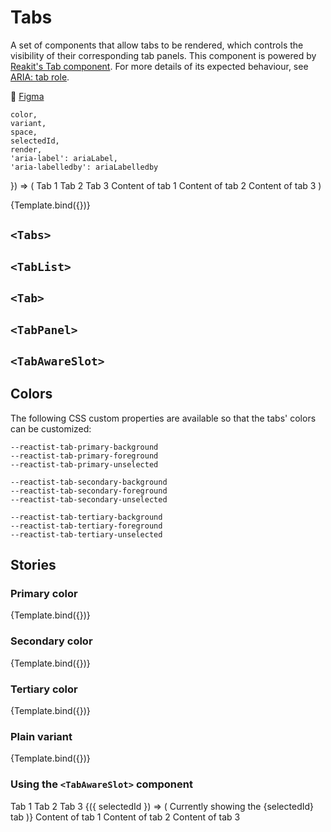 
<Meta
    title="Components/Tabs"
    component={Tabs}
/>

# Tabs

A set of components that allow tabs to be rendered, which controls the visibility of their corresponding tab panels.
This component is powered by [Reakit's Tab component](https://reakit.io/docs/tab). For more details of its expected
behaviour, see [ARIA: tab role](https://developer.mozilla.org/en-US/docs/Web/Accessibility/ARIA/Roles/Tab_Role).

🎨 [Figma](https://www.figma.com/file/LYlWNzvhMDh907l07mPPQk/Product-Web?node-id=4693%3A175143)

    color,
    variant,
    space,
    selectedId,
    render,
    'aria-label': ariaLabel,
    'aria-labelledby': ariaLabelledby
}) => (
    <Tabs color={color} variant={variant} selectedId={selectedId}>
        <TabList
            aria-label={ariaLabel}
            aria-labelledby={ariaLabelledby}
            space={space}
        >
            <Tab id="tab1">Tab 1</Tab>
            <Tab id="tab2">Tab 2</Tab>
            <Tab id="tab3">Tab 3</Tab>
        </TabList>
        <TabPanel id="tab1" render={render}>
            <Box paddingX="small" paddingY="xlarge">
                <Text>Content of tab 1</Text>
            </Box>
        </TabPanel>
        <TabPanel id="tab2" render={render}>
            <Box paddingX="small" paddingY="xlarge">
                <Text>Content of tab 2</Text>
            </Box>
        </TabPanel>
        <TabPanel id="tab3" render={render}>
            <Box paddingX="small" paddingY="xlarge">
                <Text>Content of tab 3</Text>
            </Box>
        </TabPanel>
    </Tabs>
)

<Canvas>
    <Story
        parameters={{ docs: { source: { type: 'code' } } }}
        args={{
            'aria-label': 'Main demo for Tabs',
        }}
        argTypes={{
          selectedId: {
              options: ['tab1', 'tab2', 'tab3', null, undefined],
              control: { type: 'inline-radio' },
          },
          variant: {
              options: ['normal', 'plain'],
              control: { type: 'inline-radio' },
          },
          color: {
              options: ['primary', 'secondary', 'tertiary'],
              control: { type: 'inline-radio' },
          },
          space: {
              options: ['xsmall', 'small', 'medium', 'large', 'xlarge', 'xxlarge'],
              control: { type: 'inline-radio' },
          },
          render: {
              options: ['always', 'active', 'lazy'],
              control: { type: 'inline-radio' },
          },
        }}
        name="Main demo"
    >
        {Template.bind({})}
    </Story>
</Canvas>

## `<Tabs>`

<Description of={Tabs} />
<ArgsTable of={Tabs} />

## `<TabList>`

<Description of={TabList} />
<ArgsTable of={TabList} />

## `<Tab>`

<Description of={Tab} />
<ArgsTable of={Tab} />

## `<TabPanel>`

<Description of={TabPanel} />
<ArgsTable of={TabPanel} />


## `<TabAwareSlot>`

<Description of={TabAwareSlot} />
<ArgsTable of={TabAwareSlot} />

## Colors

The following CSS custom properties are available so that the tabs' colors can be customized:

```
--reactist-tab-primary-background
--reactist-tab-primary-foreground
--reactist-tab-primary-unselected

--reactist-tab-secondary-background
--reactist-tab-secondary-foreground
--reactist-tab-secondary-unselected

--reactist-tab-tertiary-background
--reactist-tab-tertiary-foreground
--reactist-tab-tertiary-unselected
```

## Stories

### Primary color

<Canvas withToolbar>
    <Story
        parameters={{ docs: { source: { type: 'code' } } }}
        args={{
            'aria-label': 'Tabs with primary color style',
        }}
        name="Primary color"
    >
        {Template.bind({})}
    </Story>
</Canvas>

### Secondary color

<Canvas withToolbar>
    <Story
        parameters={{ docs: { source: { type: 'code' } } }}
        args={{
            'aria-label': 'Tabs with secondary color style',
            color: 'secondary',
        }}
        name="Secondary color"
    >
        {Template.bind({})}
    </Story>
</Canvas>

### Tertiary color

<Canvas withToolbar>
    <Story
        parameters={{ docs: { source: { type: 'code' } } }}
        args={{
            'aria-label': 'Tabs with tertiary color style',
            color: 'tertiary',
        }}
        name="Tertiary color"
    >
        {Template.bind({})}
    </Story>
</Canvas>

### Plain variant

<Canvas withToolbar>
    <Story
        parameters={{ docs: { source: { type: 'code' } } }}
        args={{
            'aria-label': 'Tabs with plain variant style',
            variant: 'plain',
        }}
        name="Plain variant"
    >
        {Template.bind({})}
    </Story>
</Canvas>

### Using the `<TabAwareSlot>` component

<Canvas withToolbar>
    <Story
        parameters={{ docs: { source: { type: 'code' } } }}
        name="Using the TabAwareSlot component"
    >
        <Tabs>
            <Columns>
                <Column width="content">
                    <TabList  aria-label="TabAwareSlot example tabs">
                        <Tab id="tab1">Tab 1</Tab>
                        <Tab id="tab2">Tab 2</Tab>
                        <Tab id="tab3">Tab 3</Tab>
                    </TabList>
                </Column>
                <Column>
                    <TabAwareSlot>
                        {({ selectedId }) => (
                            <Box
                                height="full"
                                display="flex"
                                alignItems="center"
                                justifyContent="flexEnd"
                            >
                                <Text>Currently showing the {selectedId} tab</Text>
                            </Box>
                        )}
                    </TabAwareSlot>
                </Column>
            </Columns>
            <TabPanel id="tab1">
                <Box paddingX="small" paddingY="xlarge">
                    <Text>Content of tab 1</Text>
                </Box>
            </TabPanel>
            <TabPanel id="tab2">
                <Box paddingX="small" paddingY="xlarge">
                    <Text>Content of tab 2</Text>
                </Box>
            </TabPanel>
            <TabPanel id="tab3">
                <Box paddingX="small" paddingY="xlarge">
                    <Text>Content of tab 3</Text>
                </Box>
            </TabPanel>
        </Tabs>
    </Story>
</Canvas>
